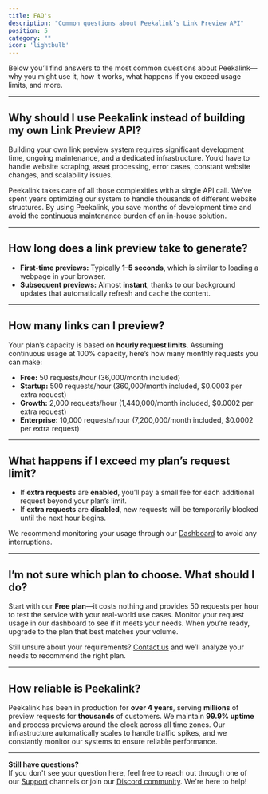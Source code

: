 ```yaml
---
title: FAQ's
description: "Common questions about Peekalink’s Link Preview API"
position: 5
category: ""
icon: 'lightbulb'
---
```


Below you’ll find answers to the most common questions about Peekalink—why you might use it, how it works, what happens if you exceed usage limits, and more.

---

## Why should I use Peekalink instead of building my own Link Preview API?

Building your own link preview system requires significant development time, ongoing maintenance, and a dedicated infrastructure. You’d have to handle website scraping, asset processing, error cases, constant website changes, and scalability issues. 

Peekalink takes care of all those complexities with a single API call. We’ve spent years optimizing our system to handle thousands of different website structures. By using Peekalink, you save months of development time and avoid the continuous maintenance burden of an in-house solution.

---

## How long does a link preview take to generate?

- **First-time previews:** Typically **1–5 seconds**, which is similar to loading a webpage in your browser.  
- **Subsequent previews:** Almost **instant**, thanks to our background updates that automatically refresh and cache the content.

---

## How many links can I preview?

Your plan’s capacity is based on **hourly request limits**. Assuming continuous usage at 100% capacity, here’s how many monthly requests you can make:

- **Free:** 50 requests/hour (36,000/month included)  
- **Startup:** 500 requests/hour (360,000/month included, \$0.0003 per extra request)  
- **Growth:** 2,000 requests/hour (1,440,000/month included, \$0.0002 per extra request)  
- **Enterprise:** 10,000 requests/hour (7,200,000/month included, \$0.0002 per extra request)

---

## What happens if I exceed my plan’s request limit?

- If **extra requests** are **enabled**, you’ll pay a small fee for each additional request beyond your plan’s limit.  
- If **extra requests** are **disabled**, new requests will be temporarily blocked until the next hour begins.

We recommend monitoring your usage through our [Dashboard](https://www.peekalink.io/app/dashboard) to avoid any interruptions.

---

## I’m not sure which plan to choose. What should I do?

Start with our **Free plan**—it costs nothing and provides 50 requests per hour to test the service with your real-world use cases. Monitor your request usage in our dashboard to see if it meets your needs. When you’re ready, upgrade to the plan that best matches your volume.

Still unsure about your requirements? [Contact us](mailto:support@peekalink.io) and we’ll analyze your needs to recommend the right plan.

---

## How reliable is Peekalink?

Peekalink has been in production for **over 4 years**, serving **millions** of preview requests for **thousands** of customers. We maintain **99.9% uptime** and process previews around the clock across all time zones. Our infrastructure automatically scales to handle traffic spikes, and we constantly monitor our systems to ensure reliable performance.

---

**Still have questions?**  
If you don't see your question here, feel free to reach out through one of our [Support](/support) channels or join our [Discord community](https://www.peekalink.io/discord). We're here to help!
